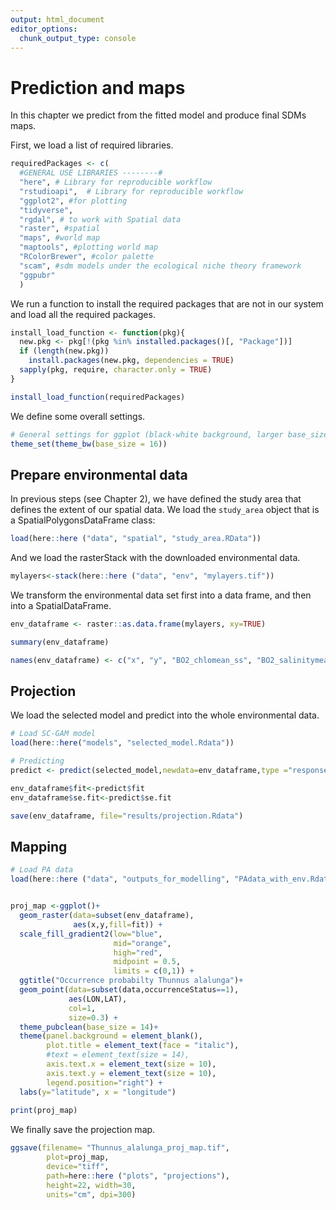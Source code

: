 ```yaml
---
output: html_document
editor_options: 
  chunk_output_type: console
---
```


<!-- 
This file is part of a gitbook that should be cited as: 

Valle, M., Citores, L., Ibaibarriaga, L., Chust, C. (2023) GAM-NICHE: Shape-Constrained GAMs to build Species Distribution Models under the ecological niche theory. AZTI. https://doi.org/10.57762/fzpy-6w51 

This tutorial has been supported by the European Union’s Horizon 2020 research and innovation programme under grant agreements No 862428 MISSION ATLANTIC project
-->

# Prediction and maps

In this chapter we predict from the fitted model and produce final SDMs maps.

First, we load a list of required libraries.
```r
requiredPackages <- c(
  #GENERAL USE LIBRARIES --------#
  "here", # Library for reproducible workflow
  "rstudioapi",  # Library for reproducible workflow
  "ggplot2", #for plotting
  "tidyverse", 
  "rgdal", # to work with Spatial data
  "raster", #spatial 
  "maps", #world map
  "maptools", #plotting world map
  "RColorBrewer", #color palette
  "scam", #sdm models under the ecological niche theory framework
  "ggpubr"
  )
```

We run a function to install the required packages that are not in our system and load all the required packages.
```r
install_load_function <- function(pkg){
  new.pkg <- pkg[!(pkg %in% installed.packages()[, "Package"])]
  if (length(new.pkg))
    install.packages(new.pkg, dependencies = TRUE)
  sapply(pkg, require, character.only = TRUE)
}

install_load_function(requiredPackages)

```

We define some overall settings.
```r
# General settings for ggplot (black-white background, larger base_size)
theme_set(theme_bw(base_size = 16))
```

## Prepare environmental data

In previous steps (see Chapter 2), we have defined the study area that defines the extent of our spatial data. We load the `study_area` object that is a SpatialPolygonsDataFrame class:
```r
load(here::here ("data", "spatial", "study_area.RData"))
```

And we load the rasterStack with the downloaded environmental data.
```r
mylayers<-stack(here::here ("data", "env", "mylayers.tif"))
```

We transform the environmental data set first into a data frame, and then into a SpatialDataFrame.
```r
env_dataframe <- raster::as.data.frame(mylayers, xy=TRUE)

summary(env_dataframe)

names(env_dataframe) <- c("x", "y", "BO2_chlomean_ss", "BO2_salinitymean_ss", "BO_damean", "BO_sstmean")
```

## Projection

We load the selected model and predict into the whole environmental data. 
```r
# Load SC-GAM model
load(here::here("models", "selected_model.Rdata"))

# Predicting 
predict <- predict(selected_model,newdata=env_dataframe,type ="response",se.fit=T)         

env_dataframe$fit<-predict$fit
env_dataframe$se.fit<-predict$se.fit

save(env_dataframe, file="results/projection.Rdata")
```

## Mapping

```r
# Load PA data
load(here::here ("data", "outputs_for_modelling", "PAdata_with_env.Rdata"))


proj_map <-ggplot()+
  geom_raster(data=subset(env_dataframe),
              aes(x,y,fill=fit)) +
  scale_fill_gradient2(low="blue", 
                       mid="orange",
                       high="red",
                       midpoint = 0.5,
                       limits = c(0,1)) +
  ggtitle("Occurrence probabilty Thunnus alalunga")+ 
  geom_point(data=subset(data,occurrenceStatus==1),
             aes(LON,LAT),
             col=1,
             size=0.3) +
  theme_pubclean(base_size = 14)+
  theme(panel.background = element_blank(),
        plot.title = element_text(face = "italic"), 
        #text = element_text(size = 14), 
        axis.text.x = element_text(size = 10),
        axis.text.y = element_text(size = 10),
        legend.position="right") +
  labs(y="latitude", x = "longitude")
  
print(proj_map)
```

We finally save the projection map.
```r
ggsave(filename= "Thunnus_alalunga_proj_map.tif", 
        plot=proj_map, 
        device="tiff",
        path=here::here ("plots", "projections"), 
        height=22, width=30,
        units="cm", dpi=300)
```

